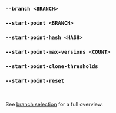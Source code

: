 ### `--branch <BRANCH>`
### `--start-point <BRANCH>`
### `--start-point-hash <HASH>`
### `--start-point-max-versions <COUNT>`
### `--start-point-clone-thresholds`
### `--start-point-reset`

<br />

See [branch selection](/docs/explanation/branch-selection/) for a full overview.